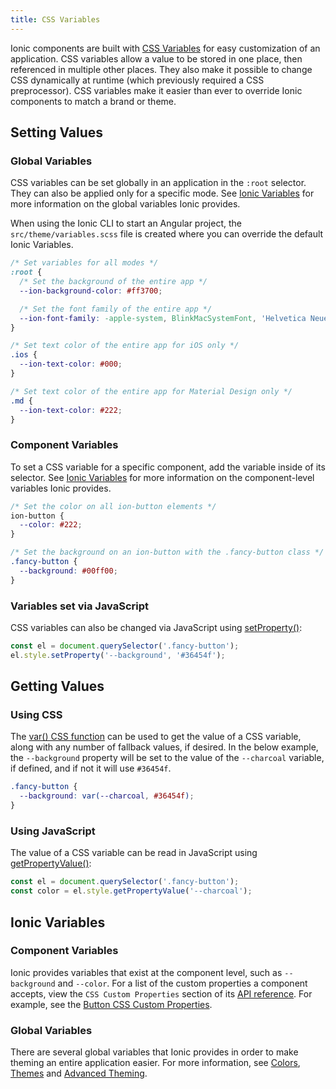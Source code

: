 ```yaml
---
title: CSS Variables
---
```


<head>
  <title>CSS Variables | CSS Custom Properties for Variables & Components</title>
  <meta
    name="description"
    content="Ionic components are built with CSS Variables for easy custom app properties. They allow a value to be stored in one place, then referenced in multiple places."
  />
</head>

Ionic components are built with <a href="https://developer.mozilla.org/en-US/docs/Web/CSS/Using_CSS_variables" target="_blank">CSS Variables</a> for easy customization of an application. CSS variables allow a value to be stored in one place, then referenced in multiple other places. They also make it possible to change CSS dynamically at runtime (which previously required a CSS preprocessor). CSS variables make it easier than ever to override Ionic components to match a brand or theme.

## Setting Values

### Global Variables

CSS variables can be set globally in an application in the `:root` selector. They can also be applied only for a specific mode. See [Ionic Variables](#ionic-variables) for more information on the global variables Ionic provides.

When using the Ionic CLI to start an Angular project, the `src/theme/variables.scss` file is created where you can override the default Ionic Variables.

```css
/* Set variables for all modes */
:root {
  /* Set the background of the entire app */
  --ion-background-color: #ff3700;

  /* Set the font family of the entire app */
  --ion-font-family: -apple-system, BlinkMacSystemFont, 'Helvetica Neue', 'Roboto', sans-serif;
}

/* Set text color of the entire app for iOS only */
.ios {
  --ion-text-color: #000;
}

/* Set text color of the entire app for Material Design only */
.md {
  --ion-text-color: #222;
}
```

### Component Variables

To set a CSS variable for a specific component, add the variable inside of its selector. See [Ionic Variables](#ionic-variables) for more information on the component-level variables Ionic provides.

```css
/* Set the color on all ion-button elements */
ion-button {
  --color: #222;
}

/* Set the background on an ion-button with the .fancy-button class */
.fancy-button {
  --background: #00ff00;
}
```

### Variables set via JavaScript

CSS variables can also be changed via JavaScript using [setProperty()](https://developer.mozilla.org/en-US/docs/Web/API/CSSStyleDeclaration/setProperty):

```js
const el = document.querySelector('.fancy-button');
el.style.setProperty('--background', '#36454f');
```

## Getting Values

### Using CSS

The [var() CSS function](https://developer.mozilla.org/en-US/docs/Web/CSS/var) can be used to get the value of a CSS variable, along with any number of fallback values, if desired. In the below example, the `--background` property will be set to the value of the `--charcoal` variable, if defined, and if not it will use `#36454f`.

```css
.fancy-button {
  --background: var(--charcoal, #36454f);
}
```

### Using JavaScript

The value of a CSS variable can be read in JavaScript using [getPropertyValue()](https://developer.mozilla.org/en-US/docs/Web/API/CSSStyleDeclaration/getPropertyValue):

```js
const el = document.querySelector('.fancy-button');
const color = el.style.getPropertyValue('--charcoal');
```

## Ionic Variables

### Component Variables

Ionic provides variables that exist at the component level, such as `--background` and `--color`. For a list of the custom properties a component accepts, view the `CSS Custom Properties` section of its [API reference](../api.md). For example, see the [Button CSS Custom Properties](../api/button.md#css-custom-properties).

### Global Variables

There are several global variables that Ionic provides in order to make theming an entire application easier. For more information, see [Colors](colors), [Themes](themes) and [Advanced Theming](advanced).
